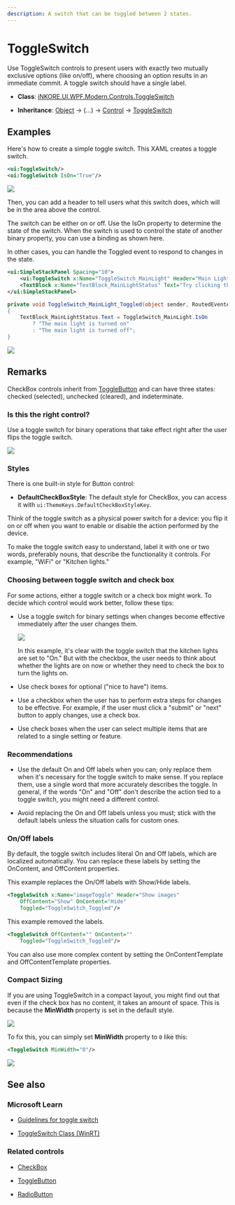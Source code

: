 ---
description: A switch that can be toggled between 2 states.
---

# ToggleSwitch

Use ToggleSwitch controls to present users with exactly two mutually exclusive options (like on/off), where choosing an option results in an immediate commit. A toggle switch should have a single label.

- **Class**: [iNKORE.UI.WPF.Modern.Controls](..)[.ToggleSwitch](.)

- **Inheritance**: [Object](https://learn.microsoft.com/en-us/dotnet/api/system.object) → (...) → [Control](https://learn.microsoft.com/en-us/dotnet/api/system.windows.controls.control) → [ToggleSwitch](.)

## Examples

Here's how to create a simple toggle switch. This XAML creates a toggle switch.

```xml
<ui:ToggleSwitch/>
<ui:ToggleSwitch IsOn="True"/>
```

![](on-and-off.png)

Then, you can add a header to tell users what this switch does, which will be in the area above the control.

The switch can be either on or off. Use the IsOn property to determine the state of the switch. When the switch is used to control the state of another binary property, you can use a binding as shown here.

In other cases, you can handle the Toggled event to respond to changes in the state.

```xml
<ui:SimpleStackPanel Spacing="10">
    <ui:ToggleSwitch x:Name="ToggleSwitch_MainLight" Header="Main Light" Toggled="ToggleSwitch_MainLight_Toggled"/>
    <TextBlock x:Name="TextBlock_MainLightStatus" Text="Try clicking the ToggleSwitch" Opacity="0.5"/>
</ui:SimpleStackPanel>
```

```csharp
private void ToggleSwitch_MainLight_Toggled(object sender, RoutedEventArgs e)
{
    TextBlock_MainLightStatus.Text = ToggleSwitch_MainLight.IsOn
        ? "The main light is turned on"
        : "The main light is turned off";
}
```

![](main-light-on.png)

## Remarks

CheckBox controls inherit from [ToggleButton](./toggle-button) and can have three states: checked (selected), unchecked (cleared), and indeterminate.


### Is this the right control?

Use a toggle switch for binary operations that take effect right after the user flips the toggle switch.

![](on-and-off.png)


### Styles

There is one built-in style for Button control:

- **DefaultCheckBoxStyle**: The default style for CheckBox, you can access it with `ui:ThemeKeys.DefaultCheckBoxStyleKey`.

Think of the toggle switch as a physical power switch for a device: you flip it on or off when you want to enable or disable the action performed by the device.

To make the toggle switch easy to understand, label it with one or two words, preferably nouns, that describe the functionality it controls. For example, "WiFi" or "Kitchen lights."

### Choosing between toggle switch and check box

For some actions, either a toggle switch or a check box might work. To decide which control would work better, follow these tips:

- Use a toggle switch for binary settings when changes become effective immediately after the user changes them.

   ![](switch-vs-checkbox.png)

   In this example, it's clear with the toggle switch that the kitchen lights are set to "On." But with the checkbox, the user needs to think about whether the lights are on now or whether they need to check the box to turn the lights on.

- Use check boxes for optional ("nice to have") items.

- Use a checkbox when the user has to perform extra steps for changes to be effective. For example, if the user must click a "submit" or "next" button to apply changes, use a check box.

- Use check boxes when the user can select multiple items that are related to a single setting or feature.

### Recommendations

- Use the default On and Off labels when you can; only replace them when it's necessary for the toggle switch to make sense. If you replace them, use a single word that more accurately describes the toggle. In general, if the words "On" and "Off" don't describe the action tied to a toggle switch, you might need a different control.

- Avoid replacing the On and Off labels unless you must; stick with the default labels unless the situation calls for custom ones.

### On/Off labels

By default, the toggle switch includes literal On and Off labels, which are localized automatically. You can replace these labels by setting the OnContent, and OffContent properties.

This example replaces the On/Off labels with Show/Hide labels.

```xml
<ToggleSwitch x:Name="imageToggle" Header="Show images"
    OffContent="Show" OnContent="Hide"
    Toggled="ToggleSwitch_Toggled"/>
```

This example removed the labels.

```xml
<ToggleSwitch OffContent="" OnContent=""
    Toggled="ToggleSwitch_Toggled"/>
```

You can also use more complex content by setting the OnContentTemplate and OffContentTemplate properties.

### Compact Sizing

If you are using ToggleSwitch in a compact layout, you might find out that even if the check box has no content, it takes an amount of space. This is because the **MinWidth** property is set in the default style. 

![](still-taking-space.png)

To fix this, you can simply set **MinWidth** property to `0` like this:

```xml
<ToggleSwitch MinWidth="0"/>
```

![](when-minwidth-is-zero.png)

## See also

### Microsoft Learn

- [Guidelines for toggle switch](https://learn.microsoft.com/en-us/windows/apps/design/controls/toggles)

- [ToggleSwitch Class (WinRT)](https://learn.microsoft.com/en-us/windows/windows-app-sdk/api/winrt/microsoft.ui.xaml.controls.toggleswitch)

### Related controls

- [CheckBox](./check-box)

- [ToggleButton](./toggle-button)

- [RadioButton](./radio-button)